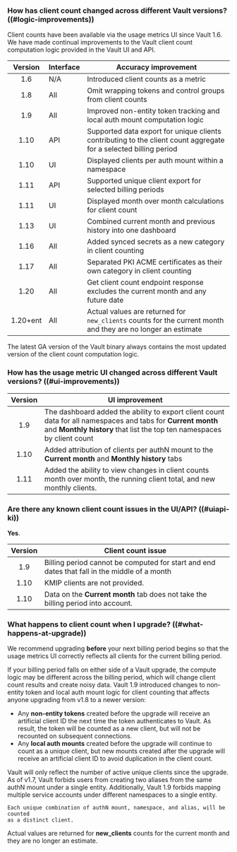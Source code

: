 ### How has client count changed across different Vault versions? ((#logic-improvements))

Client counts have been available via the usage metrics UI since Vault 1.6. We
have made continual improvements to the Vault client count computation logic
provided in the Vault UI and API.

| Version | Interface | Accuracy improvement
| :-----: | --------- | --------------------
| 1.6     | N/A       | Introduced client counts as a metric
| 1.8     | All       | Omit wrapping tokens and control groups from client counts
| 1.9     | All       | Improved non-entity token tracking and local auth mount computation logic
| 1.10    | API       | Supported data export for unique clients contributing to the client count aggregate for a selected billing period
| 1.10    | UI        | Displayed clients per auth mount within a namespace
| 1.11    | API       | Supported unique client export for selected billing periods
| 1.11    | UI        | Displayed month over month calculations for client count
| 1.13    | UI        | Combined current month and previous history into one dashboard
| 1.16    | All       | Added synced secrets as a new category in client counting
| 1.17    | All       | Separated PKI ACME certificates as their own category in client counting
| 1.20    | All       | Get client count endpoint response excludes the current month and any future date
| 1.20+ent    | All       | Actual values are returned for `new_clients` counts for the current month and they are no longer an estimate

The latest GA version of the Vault binary always contains the most updated
version of the client count computation logic.

### How has the usage metric UI changed across different Vault versions? ((#ui-improvements))

| Version | UI improvement
| :-----: | -----------------------------
| 1.9     | The dashboard added the ability to export client count data for all namespaces and tabs for **Current month** and **Monthly history** that list the top ten namespaces by client count
| 1.10    | Added attribution of clients per authN mount to the **Current month** and **Monthly history** tabs
| 1.11    | Added the ability to view changes in client counts month over month, the running client total, and new monthly clients.

### Are there any known client count issues in the UI/API? ((#uiapi-ki))

**Yes**.

| Version | Client count issue
| :-----: | -----------------------------
| 1.9     | Billing period cannot be computed for start and end dates that fall in the middle of a month
| 1.10    | KMIP clients are not provided.
| 1.10    | Data on the **Current month** tab does not take the billing period into account.

### What happens to client count when I upgrade? ((#what-happens-at-upgrade))

We recommend upgrading **before** your next billing period begins so that the
usage metrics UI correctly reflects all clients for the current billing period.

<Warning heading="Time your upgrade appropriately">
  If your billing period falls on either side of a Vault upgrade, the compute
  logic may be different across the billing period, which will change client
  count results and create noisy data.
</Warning>

<Tabs>
  <Tab heading="Upgrading from Vault 1.8">
    Vault 1.9 introduced changes to non-entity token and local auth mount logic
    for client counting that affects anyone upgrading from v1.8 to a newer
    version:
    <ul>
      <li>
        Any <b>non-entity tokens</b> created before the upgrade will receive an
        artificial client ID the next time the token authenticates to Vault. As
        result, the token will be counted as a new client, but will not be
        recounted on subsequent connections.
      </li>
      <li>
        Any <b>local auth mounts</b> created before the upgrade will continue to
        count as a unique client, but new mounts created after the upgrade will
        receive an artificial client ID to avoid duplication in the client count.
      </li>
    </ul>
  </Tab>

  <Tab heading="Upgrading from Vault 1.6">
    Vault will only reflect the number of active unique clients since the upgrade.
    As of v1.7, Vault forbids users from creating two aliases from the same authN
    mount under a single entity. Additionally, Vault 1.9 forbids mapping multiple
    service accounts under different namespaces to a single entity.

    Each unique combination of authN mount, namespace, and alias, will be counted
    as a distinct client.
  </Tab>

  <Tab heading="Upgrading from Vault 1.19+ent">
    Actual values are returned for <b>new_clients</b> counts for the current month and they are no longer an estimate.
  </Tab>
</Tabs>
